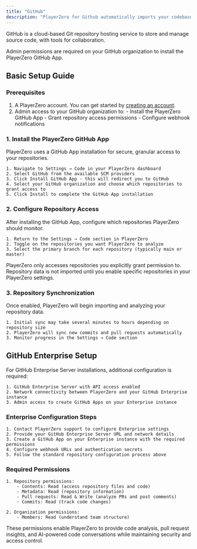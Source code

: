 ```yaml
---
title: "GitHub"
description: "PlayerZero for Github automatically imports your codebase into PlayerZero, providing automatic risk analysis, release monitoring, and other AI enabled features."
---
```


GitHub is a cloud-based Git repository hosting service to store and manage source code, with tools for collaboration.

<Note>Admin permissions are required on your GitHub organization to install the PlayerZero GitHub App.</Note>

## Basic Setup Guide

### Prerequisites
1. A PlayerZero account. You can get started by [creating an account](https://go.playerzero.app).
2. Admin access to your GitHub organization to:
        - Install the PlayerZero GitHub App
        - Grant repository access permissions
        - Configure webhook notifications
    
### 1. Install the PlayerZero GitHub App

PlayerZero uses a GitHub App installation for secure, granular access to your repositories.

    1. Navigate to Settings → Code in your PlayerZero dashboard
    2. Select GitHub from the available SCM providers
    3. Click Install GitHub App - this will redirect you to GitHub
    4. Select your GitHub organization and choose which repositories to grant access to
    5. Click Install to complete the GitHub App installation

### 2. Configure Repository Access
After installing the GitHub App, configure which repositories PlayerZero should monitor.

    1. Return to the Settings → Code section in PlayerZero
    2. Toggle on the repositories you want PlayerZero to analyze
    3. Select the primary branch for each repository (typically main or master)

<Note>
PlayerZero only accesses repositories you explicitly grant permission to. Repository data is not imported until you enable specific repositories in your PlayerZero settings.
</Note>

### 3. Repository Synchronization

Once enabled, PlayerZero will begin importing and analyzing your repository data.

    1. Initial sync may take several minutes to hours depending on repository size
    2. PlayerZero will sync new commits and pull requests automatically
    3. Monitor progress in the Settings → Code section

## GitHub Enterprise Setup

For GitHub Enterprise Server installations, additional configuration is required:

    1. GitHub Enterprise Server with API access enabled
    2. Network connectivity between PlayerZero and your GitHub Enterprise instance
    3. Admin access to create GitHub Apps on your Enterprise instance

### Enterprise Configuration Steps

    1. Contact PlayerZero support to configure Enterprise settings
    2. Provide your GitHub Enterprise Server URL and network details
    3. Create a GitHub App on your Enterprise instance with the required permissions
    4. Configure webhook URLs and authentication secrets
    5. Follow the standard repository configuration process above

### Required Permissions

    1. Repository permissions:
        - Contents: Read (access repository files and code)
        - Metadata: Read (repository information)
        - Pull requests: Read & Write (analyze PRs and post comments)
        - Commits: Read (track code changes)

    2. Organization permissions:
        - Members: Read (understand team structure)

These permissions enable PlayerZero to provide code analysis, pull request insights, and AI-powered code conversations while maintaining security and access control.
